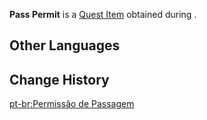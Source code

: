 {{Item Infobox
|id           = 101513
|image        = Item Pass Permit.png
|type         = Quest Items
|quality      = 1
|description  = A pass permit you obtained from [[Yae Miko]]. With this, you can enter the [[Tenshukaku]] without restrictions and meet the [[Raiden Shogun]].<br>You heard that this was made for emergencies, but that Yae Miko seems to have never had a chance to use it.
|source1      = [[The Lonesome Euthymia]]
}}
'''Pass Permit''' is a [[Quest Item]] obtained during {{Quest|The Lonesome Euthymia}}.

==Other Languages==
{{Other Languages
|default_hidden = 1
|en      = Pass Permit
|zhs     = 通行证明
|zhs_rm  = Tōngxíng Zhèngmíng
|zht     = 通行證明
|zht_rm  = Tōngxíng Zhèngmíng
|ja      = 通行証
|ja_rm   = Tsuukoushou
|ko      = 통행증
|es      = Permiso de paso
|fr      = Laissez-passer (Tenshukaku)
|ru      = Пропуск
|th      = ใบอนุญาตผ่านทาง
|th_rm   = 
|vi      = Giấy Chứng Nhận Thông Hành
|de      = Passierschein
|id      = Izin Kunjung
|pt      = Permissão de Passagem
|tr      = Geçiş İzni
|it      = Permesso di passaggio
}}

==Change History==
{{Change History|2.1}}
[[pt-br:Permissão de Passagem]]